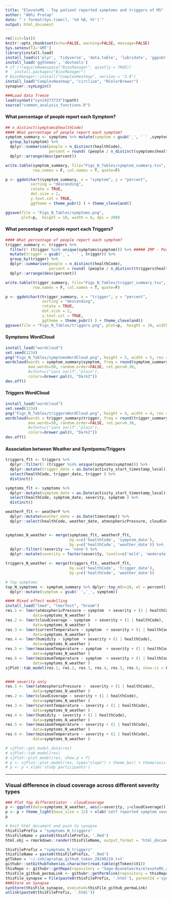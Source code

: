 ```yaml
---
title: "ElevateMS - Top patient reported symptoms and triggers of MS"
author: "Abhi Pratap"
date: "`r format(Sys.time(), '%d %B, %Y')`"
output: html_document
---
```




```r
rm(list=ls())
knitr::opts_chunk$set(echo=FALSE, warning=FALSE, message=FALSE)
Sys.setenv(TZ='GMT')
library(install.load)
install_load(c('plyr', 'tidyverse', 'data.table', 'lubridate', 'ggpubr', 'synapser'))
install_load('ggthemes', 'devtools')
# if (!requireNamespace("BiocManager", quietly = TRUE))
#   install.packages("BiocManager")
# BiocManager::install("ComplexHeatmap", version = "3.8")
install_load("ComplexHeatmap", "circlize", "RColorBrewer")
synapser::synLogin()

###Load data freeze
load(synGet("syn19273733")$path)
source("common_analysis_functions.R")
```



#### What percentage of people report each Symptom?

```r
## n_distinct(symptoms$healthCode)
#### What percentage of people report each symptom?
symptom_summary <- symptoms %>% mutate(symptom = gsub('_', ' ' ,symptom)) %>%
  group_by(symptom) %>% 
  dplyr::summarise(people = n_distinct(healthCode), 
                   percent = round( (people / n_distinct(symptoms$healthCode)) * 100, digits=2)) %>%
  dplyr::arrange(desc(percent))

write.table(symptom_summary, file="Figs_N_Tables/symptom_summary.tsv", sep="\t", 
            row.names = F, col.names = T, quote=F)

p <- ggdotchart(symptom_summary, x = "symptom", y = "percent",
           sorting = "descending",                       
           rotate = TRUE,                                
           dot.size = 2,                                 
           y.text.col = TRUE,                           
           ggtheme = theme_pubr() ) + theme_cleveland() 

ggsave(file = "Figs_N_Tables/symptoms.png",
       plot=p,  height = 10, width = 6, dpi = 200)

```

#### What percentage of people report each Triggers?


```r
#### What percentage of people report each symptom?
trigger_summary <- triggers %>%
  filter(! (trigger %in% unique(symptoms$symptom))) %>% ##### IMP - Possible bug -- removing the triggers that are reported as symptoms
  mutate(trigger = gsub('_', ' ' , trigger)) %>%
  group_by(trigger) %>% 
  dplyr::summarise(people = n_distinct(healthCode), 
                   percent = round( (people / n_distinct(triggers$healthCode)) * 100, digits=2)) %>%
  dplyr::arrange(desc(percent))

write.table(trigger_summary, file="Figs_N_Tables/trigger_summary.tsv", sep="\t", 
            row.names = F, col.names = T, quote=F)

p <- ggdotchart(trigger_summary, x = "trigger", y = "percent",
                sorting = "descending",                       
                rotate = TRUE,                                
                dot.size = 2,                                 
                y.text.col = TRUE,                           
                ggtheme = theme_pubr() ) + theme_cleveland() 
ggsave(file = "Figs_N_Tables/triggers.png", plot=p,  height = 10, width = 6, dpi = 300)
```


#### Symptoms WordCloud

```r
install_load("wordcloud")
set.seed(1234)
png("Figs_N_Tables/symptomsWordCloud.png", height = 5, width = 5, res = 150, units="in" )
wordcloud(words = symptom_summary$symptom, freq = round(symptom_summary$percent), min.freq = 2,
          max.words=50, random.order=FALSE, rot.per=0.30,
          #vfont=c("sans serif","plain"),
          colors=brewer.pal(8, "Dark2"))
dev.off()
```



#### Triggers WordCloud


```r
install_load("wordcloud")
set.seed(1234)
png("Figs_N_Tables/triggersWordCloud.png", height = 4, width = 4, res = 150, units="in" )
wordcloud(words = trigger_summary$trigger, freq = round(trigger_summary$percent), min.freq = 2,
          max.words=50, random.order=FALSE, rot.per=0.30,
          #vfont=c("sans serif","plain"),
          colors=brewer.pal(8, "Dark2"))
dev.off()
```


#### Association between Weather and Symtpoms/Triggers

```r
triggers_flt <- triggers %>%
  dplyr::filter(! (trigger %in% unique(symptoms$symptom))) %>%
  dplyr::mutate(trigger_date = as.Date(activity_start_timestamp_local)) %>%
  select(healthCode, trigger_date, trigger ) %>%
  distinct()

symptoms_flt <- symptoms %>%
  dplyr::mutate(symptom_date = as.Date(activity_start_timestamp_local)) %>%
  select(healthCode, symptom_date, severity, symptom ) %>%
  distinct()

weatherF_flt <- weatherF %>%
  dplyr::mutate(weather_date = as.Date(timestamp)) %>%
  dplyr::select(healthCode, weather_date, atmosphericPressure, cloudCoverage, currentTemperature, humidity, maximumTemperature, minimumTemperature)


symptoms_N_weather <- merge(symptoms_flt, weatherF_flt, 
                            by.x=c('healthCode', 'symptom_date'), 
                            by.y=c('healthCode', 'weather_date')) %>%
  dplyr::filter(!severity == 'none') %>%
  dplyr::mutate(severity = factor(severity, levels=c('mild', 'moderate', 'severe')))

triggers_N_weather <- merge(triggers_flt, weatherF_flt, 
                            by.x=c('healthCode', 'trigger_date'), 
                            by.y=c('healthCode', 'weather_date'))

# Top symptoms 
top_N_symptoms <- symptom_summary %>% dplyr::top_n(n=10, wt = percent) %>%
  dplyr::mutate(symptom = gsub(' ','_', symptom))

#### Mixed effect modelling
install_load("lme4", "lmerTest", "broom")
res.1 <- lmer(atmosphericPressure ~ symptom  + severity + (1 | healthCode), 
            data=symptoms_N_weather )
res.2 <- lmer(cloudCoverage ~ symptom  + severity + (1 | healthCode), 
            data=symptoms_N_weather )
res.3 <- lmer(currentTemperature ~ symptom  + severity + (1 | healthCode), 
            data=symptoms_N_weather )
res.4 <- lmer(humidity ~ symptom  + severity + (1 | healthCode), 
            data=symptoms_N_weather )
res.5 <- lmer(maximumTemperature ~ symptom  + severity + (1 | healthCode), 
            data=symptoms_N_weather )
res.6 <- lmer(minimumTemperature ~ symptom  + severity + (1 | healthCode), 
            data=symptoms_N_weather )
sjPlot::tab_model(res.1, res.2, res.3, res.4, res.5, res.6, show.ci = F)


#### severity only 
res.1 <- lmer(atmosphericPressure ~  severity + (1 | healthCode), 
            data=symptoms_N_weather )
res.2 <- lmer(cloudCoverage ~ severity + (1 | healthCode), 
            data=symptoms_N_weather )
res.3 <- lmer(currentTemperature ~ severity + (1 | healthCode), 
            data=symptoms_N_weather )
res.4 <- lmer(humidity ~ severity + (1 | healthCode), 
            data=symptoms_N_weather )
res.5 <- lmer(maximumTemperature ~ severity + (1 | healthCode), 
            data=symptoms_N_weather )
res.6 <- lmer(minimumTemperature ~ severity + (1 | healthCode), 
            data=symptoms_N_weather )

# sjPlot::get_model_data(res)
# sjPlot::tab_model(res)
# sjPlot::plot_model(res, show.p = T)
# p <- sjPlot::plot_model(res, type="slope") + theme_bw() + theme(axis.text.y=element_blank())
# p <- p + xlab('study participants')
```

---

### Visual difference in cloud coverage across different severity types

```r
### Plot top differentiator - cloudCoverage
p <- ggplot(data=symptoms_N_weather, aes(x=severity, y=cloudCoverage)) + geom_boxplot(width=0.6)
p <- p + theme_light(base_size = 12) + xlab('self reported symptom severity')
p
```



```r
# Knit html document and push to synapse
thisFilePrefix = "symptoms_N_triggers"
thisFileName = paste0(thisFilePrefix, '.Rmd')
html.obj = rmarkdown::render(thisFileName, output_format = 'html_document')

thisFilePrefix = "symptoms_N_triggers"
thisFileName = paste0(thisFilePrefix, '.Rmd')
gtToken = '~/.ssh/apratap_github_token_20190219.txt'
githubr::setGithubToken(as.character(read.table(gtToken)$V1))
thisRepo <- githubr::getRepo(repository = "Sage-Bionetworks/elevateMS_analysis", ref="branch", refName='master')
thisFile_github_permaLink <- githubr::getPermlink(repository = thisRepo, repositoryPath=paste0('analysis/Analytical_Paper_2/',thisFileName))
thisFile_synapse = File(paste0(thisFilePrefix, '.html'), parentId ='syn11315047')
###Store on Synapse
synStore(thisFile_synapse, executed=thisFile_github_permaLink)
unlink(paste0(thisFilePrefix, '.html'))
```
